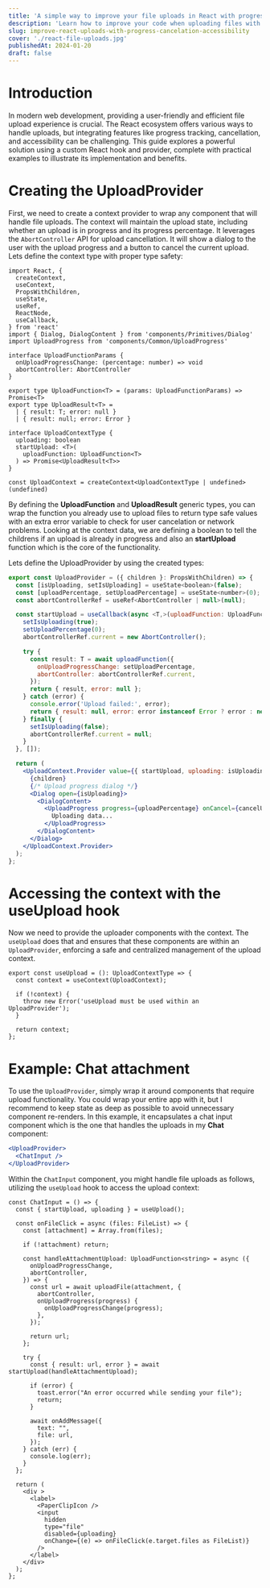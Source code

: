 ```yaml
---
title: 'A simple way to improve your file uploads in React with progress, cancelation and better accesibility'
description: 'Learn how to improve your code when uploading files with React with a simple context provider'
slug: improve-react-uploads-with-progress-cancelation-accessibility
cover: './react-file-uploads.jpg'
publishedAt: 2024-01-20
draft: false
---
```


# Introduction

In modern web development, providing a user-friendly and efficient file upload experience is crucial. The React ecosystem offers various ways to handle uploads, but integrating features like progress tracking, cancellation, and accessibility can be challenging. This guide explores a powerful solution using a custom React hook and provider, complete with practical examples to illustrate its implementation and benefits.

# Creating the UploadProvider

First, we need to create a context provider to wrap any component that will handle file uploads. The context will maintain the upload state, including whether an upload is in progress and its progress percentage. It leverages the `AbortController` API for upload cancellation. It will show a dialog to the user with the upload progress and a button to cancel the current upload.
Lets define the context type with proper type safety:

```tsx
import React, {
  createContext,
  useContext,
  PropsWithChildren,
  useState,
  useRef,
  ReactNode,
  useCallback,
} from 'react'
import { Dialog, DialogContent } from 'components/Primitives/Dialog'
import UploadProgress from 'components/Common/UploadProgress'

interface UploadFunctionParams {
  onUploadProgressChange: (percentage: number) => void
  abortController: AbortController
}

export type UploadFunction<T> = (params: UploadFunctionParams) => Promise<T>
export type UploadResult<T> =
  | { result: T; error: null }
  | { result: null; error: Error }

interface UploadContextType {
  uploading: boolean
  startUpload: <T>(
    uploadFunction: UploadFunction<T>
  ) => Promise<UploadResult<T>>
}

const UploadContext = createContext<UploadContextType | undefined>(undefined)
```

By defining the **UploadFunction** and **UploadResult** generic types, you can wrap the function you already use to upload files to return type safe values with an extra error variable to check for user cancelation or network problems.
Looking at the context data, we are defining a boolean to tell the childrens if an upload is already in progress and also an **startUpload** function which is the core of the functionality.

Lets define the UploadProvider by using the created types:

```jsx
export const UploadProvider = ({ children }: PropsWithChildren) => {
  const [isUploading, setIsUploading] = useState<boolean>(false);
  const [uploadPercentage, setUploadPercentage] = useState<number>(0);
  const abortControllerRef = useRef<AbortController | null>(null);

  const startUpload = useCallback(async <T,>(uploadFunction: UploadFunction<T>): Promise<UploadResult<T>> => {
    setIsUploading(true);
    setUploadPercentage(0);
    abortControllerRef.current = new AbortController();

    try {
      const result: T = await uploadFunction({
        onUploadProgressChange: setUploadPercentage,
        abortController: abortControllerRef.current,
      });
      return { result, error: null };
    } catch (error) {
      console.error('Upload failed:', error);
      return { result: null, error: error instanceof Error ? error : new Error('An unknown error occurred') };
    } finally {
      setIsUploading(false);
      abortControllerRef.current = null;
    }
  }, []);

  return (
    <UploadContext.Provider value={{ startUpload, uploading: isUploading }}>
      {children}
      {/* Upload progress dialog */}
      <Dialog open={isUploading}>
        <DialogContent>
          <UploadProgress progress={uploadPercentage} onCancel={cancelUpload}>
            Uploading data...
          </UploadProgress>
        </DialogContent>
      </Dialog>
    </UploadContext.Provider>
  );
};
```

# Accessing the context with the useUpload hook

Now we need to provide the uploader components with the context. The `useUpload` does that and ensures that these components are within an `UploadProvider`, enforcing a safe and centralized management of the upload context.

```tsx
export const useUpload = (): UploadContextType => {
  const context = useContext(UploadContext);

  if (!context) {
    throw new Error('useUpload must be used within an UploadProvider');
  }

  return context;
};
```

# Example: Chat attachment

To use the `UploadProvider`, simply wrap it around components that require upload functionality.
You could wrap your entire app with it, but I recommend to keep state as deep as possible to avoid unnecessary component re-renders.
In this example, it encapsulates a chat input component which is the one that handles the uploads in my **Chat** component:

```jsx
<UploadProvider>
  <ChatInput />
</UploadProvider>
```

Within the `ChatInput` component, you might handle file uploads as follows, utilizing the `useUpload` hook to access the upload context:

```tsx
const ChatInput = () => {
  const { startUpload, uploading } = useUpload();

  const onFileClick = async (files: FileList) => {
    const [attachment] = Array.from(files);

    if (!attachment) return;

    const handleAttachmentUpload: UploadFunction<string> = async ({
      onUploadProgressChange,
      abortController,
    }) => {
      const url = await uploadFile(attachment, {
        abortController,
        onUploadProgress(progress) {
          onUploadProgressChange(progress);
        },
      });

      return url;
    };

    try {
      const { result: url, error } = await startUpload(handleAttachmentUpload);

      if (error) {
        toast.error("An error occurred while sending your file");
        return;
      }

      await onAddMessage({
        text: "",
        file: url,
      });
    } catch (err) {
      console.log(err);
    }
  };

  return (
    <div >
      <label>
        <PaperClipIcon />
        <input
          hidden
          type="file"
          disabled={uploading}
          onChange={(e) => onFileClick(e.target.files as FileList)}
        />
      </label>
    </div>
  );
};
```